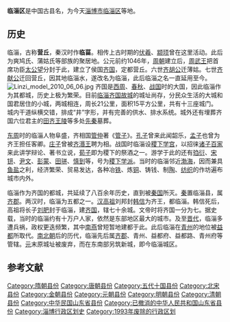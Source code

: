'''临淄区'''是中国古县名，为今天[[淄博市|淄博市]][[临淄区|临淄区]]等地。

== 历史 ==
临淄，古称'''营丘'''，秦汉时作'''临菑'''。相传上古时期的[[伏羲|伏羲]]、[[颛顼|颛顼]]曾在这里活动。此后为爽鸠氏、蒲姑氏等部族的聚居地。公元前约1046年，[[周朝|周朝]]建立后，[[周武王|周武王]]把首席功臣[[太公望|太公望]]分封于此，建立了侯国[[齐国|齐国]]，定都营丘。六世[[齐胡公|齐胡公]]迁薄姑。七世[[齐献公|齐献公]]迁回营丘，因其地临淄水，遂改名为临淄，此后临淄之名一直延用至今。
[[File:Linzi_model_2010_06_06.jpg|thumb]]
齐国是[[西周|西周]]、[[春秋时期|春秋]]、[[战国|战国]]时的大国，因此临淄作为其都城，历史上极为繁荣。目前[[临淄齐国故城|临淄齐国故城]]的城址尚存，分民众生活的大城和国君居住的小城，两城相连，周长21公里，面积15平方公里，共有十三座城门。城内干道纵横交错，排成“井”字形，并有完善的供水、排水系统。城外还有埋葬齐国六位君主的[[田齐王陵|田齐王陵]]等多处[[先秦|先秦]]墓葬。

[[东周|东周]]时的临淄人物阜盛，齐相国[[管仲|管仲]]著《[[管子_(書籍)|管子]]》。[[孔子|孔子]]曾来此闻韶乐，[[孟子|孟子]]也曾为齐王担任客卿。[[庄子|庄子]]曾被[[齐湣王|齐湣王]]聘为相。战国时临淄设[[稷下学宫|稷下学宫]]，以招徕[[诸子百家|诸子百家]]来此讲学辩论、著书立说，[[荀子|荀子]]即为稷下的祭酒之一。游学于此的还有[[驺衍|驺衍]]、[[宋钘|宋钘]]、[[尹文|尹文]]、[[彭蒙|彭蒙]]、[[田骈|田骈]]、[[慎到|慎到]]等，号为[[稷下学派|稷下学派]]。当时的临淄邻近[[渤海|渤海]]，因而兼具[[鱼|鱼]][[盐|盐]]之利，经济繁荣、贸易发达，各种冶[[铁|铁]]、炼[[铜|铜]]、铸钱、制[[陶|陶]]、[[纺织|纺织]]的作坊遍布城市内外。

临淄作为齐国的都城，共延续了八百余年历史，直到被[[秦国|秦国]]所灭。[[秦|秦]]置临淄县，属[[齐郡|齐郡]]。两汉时，临淄为五都之一。[[汉高祖|汉高祖]]刘邦封[[韩信|韩信]]为齐王，都临淄。韩信死后，高祖将长子[[刘肥|刘肥]]封于临淄，建[[齐郡|齐国]]，辖七十余城。文帝时将齐国一分为七。据史载，当时的临淄约有十万户人家，依然是东部地区最大的城市。及至[[晋代|晋代]]，临淄多遭兵祸，政权更迭频繁，其中[[南燕_(十六國)|南燕]]曾短暂地建都于此。此后临淄在[[青州|青州]]的地位被[[益都|益都]]所取代。[[南北朝|南北朝]]后的历代，临淄先后属[[齐郡|齐郡]]、青州、益都府、益都路、青州府等管辖。[[元|元]]末原城址被废弃，而在东南部另筑新城，即今临淄城区。
==参考文献==
{{reflist}}
{{中華民國山東省行政區劃}}
[[Category:隋朝县份|Category:隋朝县份]]
[[Category:唐朝县份|Category:唐朝县份]]
[[Category:五代十国县份|Category:五代十国县份]]
[[Category:北宋县份|Category:北宋县份]]
[[Category:金朝县份|Category:金朝县份]]
[[Category:元朝县份|Category:元朝县份]]
[[Category:明朝县份|Category:明朝县份]]
[[Category:清朝县份|Category:清朝县份]]
[[Category:中华民国山东省县份|Category:中华民国山东省县份]]
[[Category:已撤消的中华人民共和国山东省县份|Category:已撤消的中华人民共和国山东省县份]]
[[Category:淄博行政区划史|Category:淄博行政区划史]]
[[Category:1993年废除的行政区划|Category:1993年废除的行政区划]]